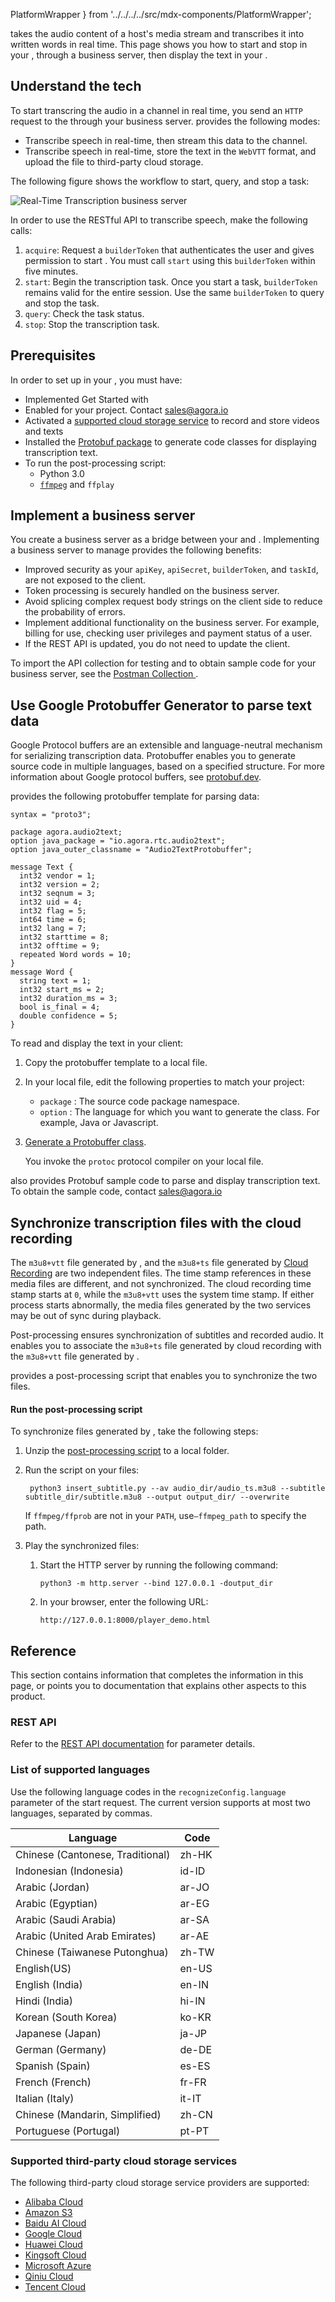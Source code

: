   PlatformWrapper
} from '../../../../src/mdx-components/PlatformWrapper';

<Vg k="RTT" /> takes the audio content of a host's media stream and transcribes it into written words in real time.
This page shows you how to start and stop <Vg k="RTT" /> in your <Vpl k="CLIENT" />, through a business server, then
display the text in your <Vpl k="CLIENT" />.

## Understand the tech

To start transcring the audio in a channel in real time, you send an `HTTP` request to the <Vg k="AGORA_BACKEND" />
through your business server. <Vg k="RTT" /> provides the following modes:

* Transcribe speech in real-time, then stream this data to the channel.
* Transcribe speech in real-time, store the text in the `WebVTT` format, and upload the file to third-party cloud
storage.

The following figure shows the workflow to start, query, and stop a <Vg k="RTT" /> task:

![Real-Time Transcription business server](/images/video-sdk/real-time-transcription-server.svg)

In order to use the RESTful API to transcribe speech, make the following calls:

1. `acquire`: Request a `builderToken` that authenticates the user and gives permission to start <Vg k="RTT" /> . You must call
`start` using this `builderToken` within five minutes.
1. `start`: Begin the transcription task. Once you start a task, `builderToken` remains valid for the entire
session. Use the same `builderToken` to query and stop the task.
1. `query`: Check the task status.
1. `stop`: Stop the transcription task.

## Prerequisites

In order to set up <Vg k="RTT" /> in your <Vpl k="CLIENT" />, you must have:

* Implemented <Link to="../get-started/get-started-sdk">Get Started with <Vpd k="NAME"/></Link>
* Enabled <Vg k="RTT" /> for your project. Contact sales@agora.io
* Activated a [supported cloud storage service](#supported-third-party-cloud-storage-services) to record and store <Vg k="RTT" /> videos and texts
* Installed the [Protobuf package](https://protobuf.dev/downloads) to generate code classes for displaying transcription text.
* To run the post-processing script:
  * Python 3.0
  * [`ffmpeg`](https://ffmpeg.org/download.html) and `ffplay`

## Implement a business server

You create a business server as a bridge between your <Vpl k="CLIENT" /> and <Vg k="COMPANY"/> <Vg k="RTT" />.
Implementing a business server to manage <Vg k="RTT" /> provides the following benefits:

* Improved security as your `apiKey`, `apiSecret`, `builderToken`, and `taskId`, are not exposed to the client.
* Token processing is securely handled on the business server.
* Avoid splicing complex request body strings on the client side to reduce the probability of errors.
* Implement additional functionality on the business server. For example, billing for  <Vg k="RTT" /> use, checking
user privileges and payment status of a user.
* If the REST API is updated, you do not need to update the client.

To import the API collection for testing and to obtain sample code for your business server, see the [Postman Collection
](https://documenter.getpostman.com/view/6319646/SVSLr9AM#69bd200a-7543-4104-8ccc-415741abbeb7). 

## Use Google Protobuffer Generator to parse text data

Google Protocol buffers are an extensible and language-neutral mechanism for serializing transcription data.
Protobuffer enables you to generate source code in multiple languages, based on a specified structure. For more information about Google protocol buffers, see [protobuf.dev](https://protobuf.dev/).

<Vg k="COMPANY"/> provides the following protobuffer template for parsing <Vg k="RTT" /> data:

```
syntax = "proto3";

package agora.audio2text;
option java_package = "io.agora.rtc.audio2text";
option java_outer_classname = "Audio2TextProtobuffer";

message Text {
  int32 vendor = 1;
  int32 version = 2;
  int32 seqnum = 3;
  int32 uid = 4;
  int32 flag = 5;
  int64 time = 6;
  int32 lang = 7;
  int32 starttime = 8;
  int32 offtime = 9;
  repeated Word words = 10;
}
message Word {
  string text = 1;
  int32 start_ms = 2;
  int32 duration_ms = 3;
  bool is_final = 4;
  double confidence = 5;
}
```

To read and display the <Vg k="RTT" /> text in your client:

1. Copy the protobuffer template to a local file.

1. In your local file, edit the following properties to match your project:

    *	`package` : The source code package namespace.
    *	`option` : The language for which you want to generate the class. For example, Java or Javascript.

2. [Generate a Protobuffer class](https://protobuf.dev/programming-guides/proto3/#generating).

    You invoke the `protoc` protocol compiler on your local file.

<Vg k="COMPANY"/> also provides Protobuf sample code to parse and display transcription text. To obtain the sample code, contact sales@agora.io

## Synchronize transcription files with the cloud recording

The `m3u8+vtt` file generated by <Vg k="RTT" />, and the `m3u8+ts` file generated by [Cloud Recording](../../../cloud-recording/overview/product-overview.mdx) are two independent files. The time stamp references in these media
files are different, and not synchronized. The cloud recording time stamp starts at `0`, while the `m3u8+vtt` uses the system time stamp. If either process starts abnormally, the media files generated by the two services may be out of sync during playback.

Post-processing ensures synchronization of subtitles and recorded audio. It enables you to associate the `m3u8+ts` file generated by cloud recording with the `m3u8+vtt` file generated by <Vg k="RTT" />.

<Vg k="COMPANY" /> provides a post-processing script that enables you to synchronize the two files.

#### Run the post-processing script

To synchronize files generated by <Vg k="RTT" />, take the following steps:

1. Unzip the [post-processing script](https://github.com/AgoraIO/Docs-Source/files/10931258/add_webvtt.zip) to a local folder.

1. Run the script on your <Vg k="RTT" /> files:

    ```shell
     python3 insert_subtitle.py --av audio_dir/audio_ts.m3u8 --subtitle subtitle_dir/subtitle.m3u8 --output output_dir/ --overwrite
     ```

     If `ffmpeg/ffprob` are not in your `PATH`, use`–ffmpeg_path` to specify the path.

1. Play the synchronized files:

    1. Start the HTTP server by running the following command:

       ```shell
       python3 -m http.server --bind 127.0.0.1 -doutput_dir
       ```

    1. In your browser, enter the following URL:

       ```
       http://127.0.0.1:8000/player_demo.html
       ```

## Reference

This section contains information that completes the information in this page, or points you to documentation that explains other aspects to this product.

### REST API

Refer to the <Vg k="RTT" /> [REST API documentation](/en/api-reference?platform=rest) for parameter details.

### List of supported languages

Use the following language codes in the `recognizeConfig.language` parameter of the start request. The current version supports at most two languages, separated by commas. 

| Language                         | Code  | 
| -------------------------------- | ----- |
| Chinese (Cantonese, Traditional) | zh-HK |
| Indonesian (Indonesia)           | id-ID |
| Arabic (Jordan)                  | ar-JO |
| Arabic (Egyptian)                | ar-EG |
| Arabic (Saudi Arabia)            | ar-SA |
| Arabic (United Arab Emirates)    | ar-AE |
| Chinese (Taiwanese Putonghua)    | zh-TW |
| English(US)                      | en-US |
| English (India)                  | en-IN |
| Hindi (India)                    | hi-IN |
| Korean (South Korea)             | ko-KR |
| Japanese (Japan)                 | ja-JP |
| German (Germany)                 | de-DE |
| Spanish (Spain)                  | es-ES |
| French (French)                  | fr-FR |
| Italian (Italy)                  | it-IT |
| Chinese (Mandarin, Simplified)   | zh-CN |
| Portuguese (Portugal)            | pt-PT |

### Supported third-party cloud storage services

The following third-party cloud storage service providers are supported:

* [Alibaba Cloud](https://www.alibabacloud.com/product/oss)
* [Amazon S3](https://aws.amazon.com/s3/?nc1=h_ls)
* [Baidu AI Cloud](https://intl.cloud.baidu.com/product/bos.html)
* [Google Cloud](https://cloud.google.com/storage)
* [Huawei Cloud](https://www.huaweicloud.com/intl/en-us/product/obs.html)
* [Kingsoft Cloud](https://en.ksyun.com/nv/product/KS3.html)
* [Microsoft Azure](https://azure.microsoft.com/en-us/services/storage/blobs/)
* [Qiniu Cloud](https://www.qiniu.com/en/products/kodo)
* [Tencent Cloud](https://intl.cloud.tencent.com/product/cos)

